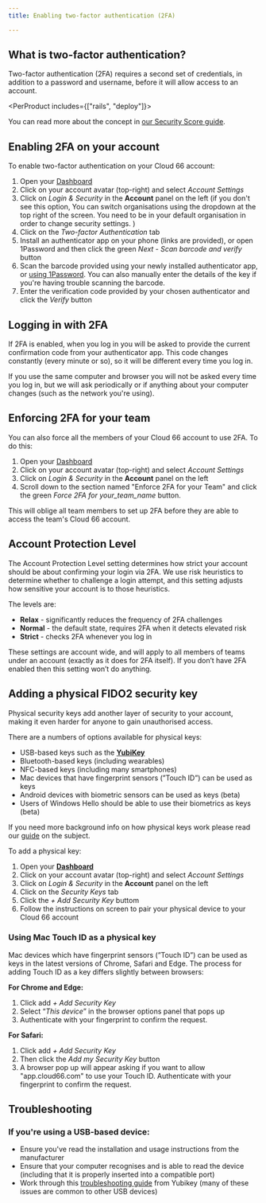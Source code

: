 ```yaml
---
title: Enabling two-factor authentication (2FA)

---
```


## What is two-factor authentication?

Two-factor authentication (2FA) requires a second set of credentials, in addition to a password and username, before it will allow access to an account. 

<PerProduct includes={["rails", "deploy"]}>

You can read more about the concept in [our Security Score guide](/docs/security/understanding-and-improving-security-score#why-do-i-need-2fa).

</PerProduct>

## Enabling 2FA on your account

To enable two-factor authentication on your Cloud 66 account: 

1. Open your [Dashboard](https://app.cloud66.com/dashboard)
2. Click on your account avatar (top-right) and select *Account Settings*
3. Click on *Login & Security* in the **Account** panel on the left (if you don't see this option, <Hint caption="switch to your default organisation"> You can switch organisations using the dropdown at the top right of the screen. You need to be in your default organisation in order to change security settings. </Hint>) 
4. Click on the *Two-factor Authentication* tab
5. Install an authenticator app on your phone (links are provided), or open 1Password and then click the green *Next - Scan barcode and verify*  button
6. Scan the barcode provided using your newly installed authenticator app, or [using 1Password](https://support.1password.com/one-time-passwords/). You can also manually enter the details of the key if you're having trouble scanning the barcode.
7. Enter the verification code provided by your chosen authenticator and click the *Verify* button


## Logging in with 2FA

If 2FA is enabled, when you log in you will be asked to provide the current confirmation code from your authenticator app. This code changes constantly (every minute or so), so it will be different every time you log in. 

If you use the same computer and browser you will not be asked every time you log in, but we will ask periodically or if anything about your computer changes (such as the network you're using).

## Enforcing 2FA for your team

You can also force all the members of your Cloud 66 account to use 2FA. To do this:

1. Open your [Dashboard](https://app.cloud66.com/dashboard)
2. Click on your account avatar (top-right) and select *Account Settings*
3. Click on *Login & Security* in the **Account** panel on the left
4. Scroll down to the section named "Enforce 2FA for your Team" and click the green *Force 2FA for your_team_name* button.

This will oblige all team members to set up 2FA before they are able to access the team's Cloud 66 account.

## Account Protection Level

The Account Protection Level setting determines how strict your account should be about confirming your login via 2FA. We use risk heuristics to determine whether to challenge a login attempt, and this setting adjusts how sensitive your account is to those heuristics. 

The levels are:

- **Relax** - significantly reduces the frequency of 2FA challenges
- **Normal** - the default state, requires 2FA when it detects elevated risk
- **Strict** - checks 2FA whenever you log in

These settings are account wide, and will apply to all members of teams under an account (exactly as it does for 2FA itself). If you don’t have 2FA enabled then this setting won’t do anything.

## Adding a physical FIDO2 security key

Physical security keys add another layer of security to your account, making it even harder for anyone to gain unauthorised access. 

There are a numbers of options available for physical keys:

- USB-based keys such as the **[YubiKey](https://www.yubico.com/)**
- Bluetooth-based keys (including wearables)
- NFC-based keys (including many smartphones)
- Mac devices that have fingerprint sensors (”Touch ID”) can be used as keys
- Android devices with biometric sensors can be used as keys (beta)
- Users of Windows Hello should be able to use their biometrics as keys (beta)

If you need more background info on how physical keys work please read our [guide](/docs/security/understanding-and-improving-security-score#fido-authentication) on the subject.

To add a physical key:

1. Open your **[Dashboard](https://app.cloud66.com/dashboard)**
2. Click on your account avatar (top-right) and select *Account Settings*
3. Click on *Login & Security* in the **Account** panel on the left
4. Click on the *Security Keys* tab
5. Click the *+ Add Security Key* buttom
6. Follow the instructions on screen to pair your physical device to your Cloud 66 account

### Using Mac Touch ID as a physical key

Mac devices which have fingerprint sensors (”Touch ID”) can be used as keys in the latest versions of Chrome, Safari and Edge. The process for adding Touch ID as a key differs slightly between browsers:

**For Chrome and Edge:**

1. Click add *+ Add Security Key*
2. Select “*This device*” in the browser options panel that pops up 
3. Authenticate with your fingerprint to confirm the request.

**For Safari:**

1. Click add *+ Add Security Key*
2. Then click the *Add my Security Key* button
3. A browser pop up will appear asking if you want to allow "app.cloud66.com" to use your Touch ID. Authenticate with your fingerprint to confirm the request.

## Troubleshooting

### If you're using a USB-based device:

- Ensure you've read the installation and usage instructions from the manufacturer
- Ensure that your computer recognises and is able to read the device (including that it is properly inserted into a compatible port)
- Work through this [troubleshooting guide](https://support.yubico.com/hc/en-us/articles/360013707540-Basic-YubiKey-Troubleshooting) from Yubikey (many of these issues are common to other USB devices)